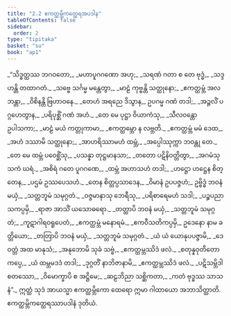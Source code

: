 ```yaml
---
title: "2.2 ဧကတ္ထမ္ဘိကတ္ထေရအပဒါန"
tableOfContents: false
sidebar:
  order: 2
type: "tipitaka"
basket: "su"
book: "ap1"
---
```



<DynamicBreadcrumb />

<Division number="13" book="ap1" e="ch" v="20" p="61">

<Paragraph number="710" type="verses" book="ap1">
_“သိဒ္ဓတ္ထဿ ဘဂဝတော,_  
_မဟာပူဂဂဏော အဟု;_  
_သရဏံ ဂတာ စ တေ ဗုဒ္ဓံ,_  
_သဒ္ဒဟန္တိ တထာဂတံ._  

</Paragraph>

</Division>
<Division number="14" book="ap1" e="ch" v="20" p="61">

<Paragraph number="711" type="verses" book="ap1">
_သဗ္ဗေ သင်္ဂမ္မ မန္တေတွာ,_  
_မာဠံ ကုဗ္ဗန္တိ သတ္ထုနော;_  
_ဧကတ္ထမ္ဘံ အလဘန္တာ,_  
_ဝိစိနန္တိ ဗြဟာဝနေ._  

</Paragraph>

</Division>
<Division number="15" book="ap1" e="ch" v="20" p="61">

<Paragraph number="712" type="verses" book="ap1">
_တေဟံ အရညေ ဒိသွာန,_  
ဥပဂမ္မ ဂဏံ တဒါ;_  
_အဉ္ဇလိံ ပဂ္ဂဟေတွာန,_  
_ပရိပုစ္ဆိံ ဂဏံ အဟံ._  

</Paragraph>

</Division>
<Division number="16" book="ap1" e="ch" v="20" p="61">

<Paragraph number="713" type="verses" book="ap1">
_တေ မေ ပုဋ္ဌာ ဝိယာကံသု,_  
_သီလဝန္တော ဥပါသကာ;_  
_မာဠံ မယံ ကတ္တုကာမာ,_  
_ဧကတ္ထမ္ဘော န လဗ္ဘတိ._  

</Paragraph>

</Division>
<Division number="17" book="ap1" e="ch" v="20" p="61">

<Paragraph number="714" type="verses" book="ap1">
_ဧကတ္ထမ္ဘံ မမံ ဒေထ,_  
_အဟံ ဒဿာမိ သတ္ထုနော;_  
_အာဟရိဿာမဟံ ထမ္ဘံ,_  
_အပ္ပေါဿုက္ကာ ဘဝန္တု တေ._  

</Paragraph>

</Division>
<Division number="18" book="ap1" e="ch" v="20" p="61">

<Paragraph number="715" type="verses" book="ap1">
_တေ မေ ထမ္ဘံ ပဝေစ္ဆိံသု,_  
_ပသန္နာ တုဋ္ဌမာနသာ;_  
_တတော ပဋိနိဝတ္တိတွာ,_  
_အဂမံသု သကံ ဃရံ._  

</Paragraph>

</Division>
<Division number="19" book="ap1" e="ch" v="20" p="61">

<Paragraph number="716" type="verses" book="ap1">
_အစိရံ ဂတေ ပူဂဂဏေ,_  
_ထမ္ဘံ အဟာသဟံ တဒါ;_  
_ဟဋ္ဌော ဟဋ္ဌေန စိတ္တေန,_  
_ပဌမံ ဥဿပေသဟံ._  

</Paragraph>

</Division>
<Division number="20" book="ap1" e="ch" v="20" p="61">

<Paragraph number="717" type="verses" book="ap1">
_တေန စိတ္တပ္ပသာဒေန,_  
_ဝိမာနံ ဥပပဇ္ဇဟံ;_  
ဥဗ္ဗိဒ္ဓံ ဘဝနံ မယှံ,_  
_သတ္တဘူမံ သမုဂ္ဂတံ._  

</Paragraph>

</Division>
<Division number="21" book="ap1" e="ch" v="20" p="61">

<Paragraph number="718" type="verses" book="ap1">
_ဝဇ္ဇမာနာသု ဘေရီသု,_  
_ပရိစာရေမဟံ သဒါ;_  
_ပဉ္စပညာသကပ္ပမှိ,_  
_ရာဇာ အာသိံ ယသောဓရော._  

</Paragraph>

</Division>
<Division number="22" book="ap1" e="ch" v="20" p="62">

<Paragraph number="719" type="verses" book="ap1">
_တတ္ထာပိ ဘဝနံ မယှံ,_  
_သတ္တဘူမံ သမုဂ္ဂတံ;_  
_ကူဋာဂါရဝရူပေတံ,_  
_ဧကတ္ထမ္ဘံ မနောရမံ._  

</Paragraph>

</Division>
<Division number="23" book="ap1" e="ch" v="20" p="62">

<Paragraph number="720" type="verses" book="ap1">
_ဧကဝီသတိကပ္ပမှိ,_  
ဥဒေနော နာမ ခတ္တိယော;_  
_တတြာပိ ဘဝနံ မယှံ,_  
_သတ္တဘူမံ သမုဂ္ဂတံ._  

</Paragraph>

</Division>
<Division number="24" book="ap1" e="ch" v="20" p="62">

<Paragraph number="721" type="verses" book="ap1">
_ယံ ယံ ယောနုပပဇ္ဇာမိ,_  
_ဒေဝတ္တံ အထ မာနုသံ;_  
_အနုဘောမိ သုခံ သဗ္ဗံ,_  
_ဧကတ္ထမ္ဘဿိဒံ ဖလံ._  

</Paragraph>

</Division>
<Division number="25" book="ap1" e="ch" v="20" p="62">

<Paragraph number="722" type="verses" book="ap1">
_စတုန္နဝုတိတော ကပ္ပေ,_  
_ယံ ထမ္ဘမဒဒံ တဒါ;_  
_ဒုဂ္ဂတိံ နာဘိဇာနာမိ,_  
_ဧကတ္ထမ္ဘဿိဒံ ဖလံ._  

</Paragraph>

</Division>
<Division number="26" book="ap1" e="ch" v="20" p="62">

<Paragraph number="723" type="verses" book="ap1">
_ပဋိသမ္ဘိဒါ စတဿော,_  
_ဝိမောက္ခာပိ စ အဋ္ဌိမေ;_  
_ဆဠဘိညာ သစ္ဆိကတာ,_  
_ကတံ ဗုဒ္ဓဿ သာသနံ”._  

</Paragraph>

<Paragraph number="724" book="ap1">
ဣတ္ထံ သုဒံ အာယသ္မာ ဧကတ္ထမ္ဘိကော ထေရော ဣမာ ဂါထာယော အဘာသိတ္ထာတိ.

</Paragraph>
</Division>

<Paragraph number="725" type="center" book="ap1">
ဧကတ္ထမ္ဘိကတ္ထေရဿာပဒါနံ ဒုတိယံ.
</Paragraph>